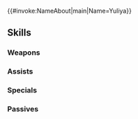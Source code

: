 {{#invoke:NameAbout|main|Name=Yuliya}}{{HeroPage Tabs}}
{{Hero Infobox
|Name=Yuliya
|Title=Princess of Grust
|WeaponType=Colorless Staff
|MoveType=Infantry
|Origin=Fire Emblem: Mystery of the Emblem
|Gender=Female
|actorEN=Lexi Fontaine
|actorJP=稲垣好
|artist=恒星ホリグチ
|randomStartTime=2024-04-15T07:00:00Z
|additionDate=March 15, 2024
|releaseDate=March 15, 2024
|poolDate=April 5, 2024
|poolRarities=3,4
|cv1=1
|cv2=700100
|TagID=ユミナ
|InternalID=1076
|Properties=
|description=Surviving member of the royal family of Grust, and sister to a twin. After the War of Shadows, Wendell took her under his protection. Appears in Fire Emblem: Mystery of the Emblem.
}}
{{Stats Page
|Lv1HP=16|Lv1ATK=11|Lv1SPD=7|Lv1DEF=6|Lv1RES=12
|GRHP=50|GRATK=70|GRSPD=90|GRDEF=35|GRRES=55
}}
==Skills==
===Weapons===
{{Weapons Table
|weapon1=Assault
|weapon1Unlock=1
|weapon2=Sunlight
|weapon2Unlock=3
|weapon3=Sunlight+
|weapon3Unlock=5
}}
===Assists===
{{Assists Table
|assist1=Heal
|assist1Default=1
|assist1Unlock=1
|assist2=Mend
|assist2Default=3
|assist2Unlock=2
|assist3=Physic
|assist3Default=4
|assist3Unlock=3
|assist4=Physic+
|assist4Default=5
|assist4Unlock=5
}}
===Specials===
{{Specials Table
|special1=Imbue
|special1Default=4
|special1Unlock=2
|special2=Still-Water Balm
|special2Default=5
|special2Unlock=3
|special3=Deluge Balm
|special3Unlock=4
}}
===Passives===
{{Passives Table
|passiveA1=Spd/Res Finish 1
|passiveA2=Spd/Res Finish 2
|passiveA3=Spd/Res Finish 3
|passiveA1Unlock=3
|passiveA2Unlock=4
|passiveA3Unlock=5
|passiveC1=Atk/Def Gap 1
|passiveC2=Atk/Def Gap 2
|passiveC3=Atk/Def Gap 3
|passiveC1Unlock=1
|passiveC2Unlock=2
|passiveC3Unlock=4
}}
{{Heroes Navbox}}